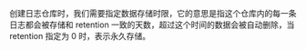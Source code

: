 创建日志仓库时，我们需要指定数据存储时限，它的意思是指这个仓库内的每一条日志都会被存储和 retention 一致的天数，超过这个时间的数据会被自动删除，当 retention 指定为 0 时，表示永久存储。